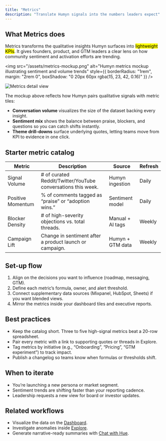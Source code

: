 ```yaml
---
title: "Metrics"
description: "Translate Humyn signals into the numbers leaders expect"
---
```


## What Metrics does

Metrics transforms the qualitative insights Humyn surfaces into <mark>lightweight KPIs</mark>. It gives founders, product, and GTM leaders a clear lens on how community sentiment and activation efforts are trending.

<img
  src="/assets/metrics-mockup.png"
  alt="Humyn metrics mockup illustrating sentiment and volume trends"
  style={{ borderRadius: "1rem", margin: "2rem 0", boxShadow: "0 20px 60px rgba(15, 23, 42, 0.16)" }}
/>

![Metrics detail view](/screenshots/example_comment_analysis.png)

The mockup above reflects how Humyn pairs qualitative signals with metric tiles:

- **Conversation volume** visualizes the size of the dataset backing every insight.  
- **Sentiment mix** shows the balance between praise, blockers, and questions so you can catch shifts instantly.  
- **Theme drill-downs** surface underlying quotes, letting teams move from KPI to evidence in one click.

## Starter metric catalog

| Metric | Description | Source | Refresh |
| --- | --- | --- | --- |
| Signal Volume | # of curated Reddit/Twitter/YouTube conversations this week. | Humyn ingestion | Daily |
| Positive Momentum | % of comments tagged as “praise” or “adoption wins.” | Sentiment model | Daily |
| Blocker Density | # of high-severity objections vs. total threads. | Manual + AI tags | Weekly |
| Campaign Lift | Change in sentiment after a product launch or campaign. | Humyn + GTM data | Weekly |

## Set-up flow

1. Align on the decisions you want to influence (roadmap, messaging, GTM).  
2. Define each metric’s formula, owner, and alert threshold.  
3. Connect supplementary data sources (Mixpanel, HubSpot, Sheets) if you want blended views.  
4. Mirror the metrics inside your dashboard tiles and executive reports.

## Best practices

- Keep the catalog short. Three to five high-signal metrics beat a 20-row spreadsheet.  
- Pair every metric with a link to supporting quotes or threads in Explore.  
- Tag metrics by initiative (e.g., “Onboarding”, “Pricing”, “GTM experiment”) to track impact.  
- Publish a changelog so teams know when formulas or thresholds shift.

## When to iterate

- You’re launching a new persona or market segment.  
- Sentiment trends are shifting faster than your reporting cadence.  
- Leadership requests a new view for board or investor updates.

## Related workflows

- Visualize the data on the [Dashboard](/core-features/dashboard).  
- Investigate anomalies inside [Explore](/core-features/explore).  
- Generate narrative-ready summaries with [Chat with Hue](/core-features/chat-with-hue).
